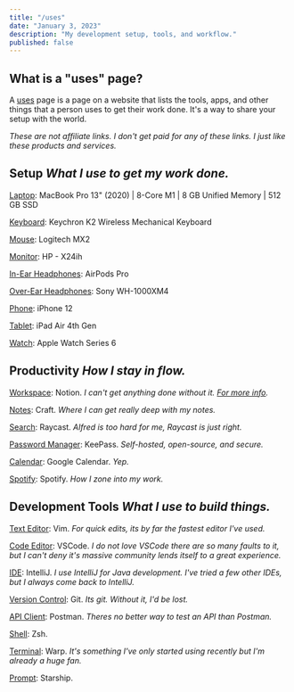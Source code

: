 ```yaml
---
title: "/uses"
date: "January 3, 2023"
description: "My development setup, tools, and workflow."
published: false
---
```


## What is a "uses" page?

A [uses](https://uses.tech/) page is a page on a website that lists the tools, apps, and other things that a person uses to get their work done. It's a way to share your setup with the world.

_These are not affiliate links. I don't get paid for any of these links. I just like these products and services._

## Setup _What I use to get my work done._

[Laptop](https://www.apple.com/): MacBook Pro 13" (2020) | 8-Core M1 | 8 GB Unified Memory | 512 GB SSD

[Keyboard](https://www.keychron.com/products/keychron-k2-wireless-mechanical-keyboard): Keychron K2 Wireless Mechanical Keyboard

[Mouse](https://www.logitech.com/en-us/products/mice/mx-master-2s.910-005137.html): Logitech MX2

[Monitor](https://www.bestbuy.com/site/hp-x24ih-23-8-ips-led-fhd-freesync-premium-monitor-displayport-hdmi-black/6426783.p?skuId=6426783): HP - X24ih

[In-Ear Headphones](https://www.apple.com/airpods-pro/): AirPods Pro

[Over-Ear Headphones](https://www.sony.com/electronics/headband-headphones/wh-1000xm4): Sony WH-1000XM4

[Phone](https://www.apple.com/iphone/): iPhone 12

[Tablet](https://www.apple.com/ipad-air/): iPad Air 4th Gen

[Watch](https://www.apple.com/watch-series-6/): Apple Watch Series 6

## Productivity _How I stay in flow._

[Workspace](https://www.notion.so/): Notion. _I can't get anything done without it. [For more info](http://www.davoduneye.com/posts/notion)._

[Notes](https://www.craft.do/): Craft. _Where I can get really deep with my notes._

[Search](https://raycast.com/): Raycast. _Alfred is too hard for me, Raycast is just right._

[Password Manager](https://keepass.info/): KeePass. _Self-hosted, open-source, and secure._

[Calendar](https://www.google.com/calendar/): Google Calendar. _Yep._

[Spotify](https://www.spotify.com/): Spotify. _How I zone into my work._

## Development Tools _What I use to build things._

[Text Editor](https://www.vim.org/): Vim. _For quick edits, its by far the fastest editor I've used._

[Code Editor](https://code.visualstudio.com/): VSCode. _I do not love VSCode there are so many faults to it, but I can't deny it's massive community lends itself to a great experience._

[IDE](https://www.jetbrains.com/idea/): IntelliJ. _I use IntelliJ for Java development. I've tried a few other IDEs, but I always come back to IntelliJ._

[Version Control](https://git-scm.com/): Git. _Its git. Without it, I'd be lost._

[API Client](https://www.postman.com/): Postman. _Theres no better way to test an API than Postman._

[Shell](https://www.zsh.org/): Zsh. 

[Terminal](https://warp.dev/): Warp. _It's something I've only started using recently but I'm already a huge fan._

[Prompt](https://starship.rs/): Starship.

